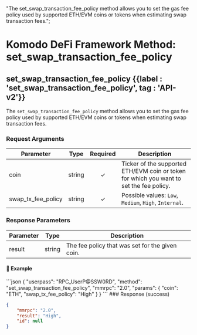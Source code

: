  "The set_swap_transaction_fee_policy method allows you to set the gas fee policy used by supported ETH/EVM coins or tokens when estimating swap transaction fees.";

# Komodo DeFi Framework Method: set\_swap\_transaction\_fee\_policy

## set\_swap\_transaction\_fee\_policy {{label : 'set_swap_transaction_fee_policy', tag : 'API-v2'}}

The `set_swap_transaction_fee_policy` method allows you to set the gas fee policy used by supported ETH/EVM coins or tokens when estimating swap transaction fees.

### Request Arguments

| Parameter             | Type   | Required | Description                                                                             |
| --------------------- | ------ | :------: | --------------------------------------------------------------------------------------- |
| coin                  | string |     ✓    | Ticker of the supported ETH/EVM coin or token for which you want to set the fee policy. |
| swap\_tx\_fee\_policy | string |     ✓    | Possible values: `Low`, `Medium`, `High`, `Internal`.                                   |

### Response Parameters

| Parameter | Type   | Description                                     |
| --------- | ------ | ----------------------------------------------- |
| result    | string | The fee policy that was set for the given coin. |

#### 📌 Example

<CodeGroup title="Set Swap Transaction Fee Policy" tag="POST" label="set_swap_transaction_fee_policy" mm2MethodDecorate="true">
  ```json
  {
    "userpass": "RPC_UserP@SSW0RD",
    "method": "set_swap_transaction_fee_policy",
    "mmrpc": "2.0",
    "params": {
      "coin": "ETH",
      "swap_tx_fee_policy": "High"
    }
  }
  ```
</CodeGroup>

<CollapsibleSection expandedText="Hide Set Swap Transaction Fee Policy Response" collapsedText="Show Set Swap Transaction Fee Policy Response">
  ### Response (success)

  ```json
  {
      "mmrpc": "2.0",
      "result": "High",
      "id": null
  }
  ```
</CollapsibleSection>
